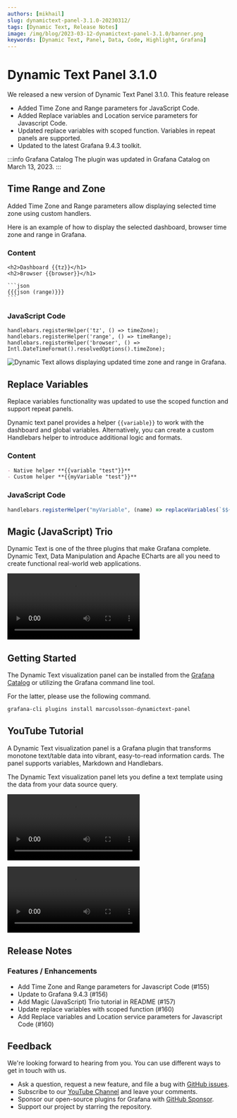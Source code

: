 ```yaml
---
authors: [mikhail]
slug: dynamictext-panel-3.1.0-20230312/
tags: [Dynamic Text, Release Notes]
image: /img/blog/2023-03-12-dynamictext-panel-3.1.0/banner.png
keywords: [Dynamic Text, Panel, Data, Code, Highlight, Grafana]
---
```



# Dynamic Text Panel 3.1.0

We released a new version of Dynamic Text Panel 3.1.0. This feature release

- Added Time Zone and Range parameters for JavaScript Code.
- Added Replace variables and Location service parameters for Javascript Code.
- Updated replace variables with scoped function. Variables in repeat panels are supported.
- Updated to the latest Grafana 9.4.3 toolkit.

:::info Grafana Catalog
The plugin was updated in Grafana Catalog on March 13, 2023.
:::

## Time Range and Zone

Added Time Zone and Range parameters allow displaying selected time zone using custom handlers.

Here is an example of how to display the selected dashboard, browser time zone and range in Grafana.

### Content

````
<h2>Dashboard {{tz}}</h1>
<h2>Browser {{browser}}</h1>

```json
{{{json (range)}}}
```
````

### JavaScript Code

```
handlebars.registerHelper('tz', () => timeZone);
handlebars.registerHelper('range', () => timeRange);
handlebars.registerHelper('browser', () => Intl.DateTimeFormat().resolvedOptions().timeZone);
```

<Image
  title="Dynamic Text allows displaying updated time zone and range in Grafana."
  src="/img/blog/2023-03-12-dynamictext-panel-3.1.0/time.png"
  lazy={false}
/>

## Replace Variables

Replace variables functionality was updated to use the scoped function and support repeat panels.

Dynamic text panel provides a helper `{{variable}}` to work with the dashboard and global variables. Alternatively, you can create a custom Handlebars helper to introduce additional logic and formats.

### Content

```md
- Native helper **{{variable "test"}}**
- Custom helper **{{myVariable "test"}}**
```

### JavaScript Code

```js
handlebars.registerHelper("myVariable", (name) => replaceVariables(`$${name}`));
```

## Magic (JavaScript) Trio

Dynamic Text is one of the three plugins that make Grafana complete. Dynamic Text, Data Manipulation and Apache ECharts are all you need to create functional real-world web applications.

<Video
  src="https://www.youtube.com/embed/wPr4gZYzUVA"
  title="Dynamic Text, Data Manipulation and Apache ECharts plugins."
/>

## Getting Started

The Dynamic Text visualization panel can be installed from the [Grafana Catalog](https://grafana.com/grafana/plugins/marcusolsson-dynamictext-panel/) or utilizing the Grafana command line tool.

For the latter, please use the following command.

```bash
grafana-cli plugins install marcusolsson-dynamictext-panel
```

## YouTube Tutorial

A Dynamic Text visualization panel is a Grafana plugin that transforms monotone text/table data into vibrant, easy-to-read information cards. The panel supports variables, Markdown and Handlebars.

The Dynamic Text visualization panel lets you define a text template using the data from your data source query.

<Video
  src="https://www.youtube.com/embed/MpNZ4Yl-p0U"
  title="Markdown, HTML and Handlebars to transform data visualizations."
/>

<Video
  src="https://www.youtube.com/embed/lJqk5Gobec4"
  title="JavaScript code in the Dynamic text panel."
/>

## Release Notes

### Features / Enhancements

- Add Time Zone and Range parameters for Javascript Code (#155)
- Update to Grafana 9.4.3 (#156)
- Add Magic (JavaScript) Trio tutorial in README (#157)
- Update replace variables with scoped function (#160)
- Add Replace variables and Location service parameters for Javascript Code (#160)

## Feedback

We're looking forward to hearing from you. You can use different ways to get in touch with us.

- Ask a question, request a new feature, and file a bug with [GitHub issues](https://github.com/volkovlabs/volkovlabs-dynamictext-panel/issues/new/choose).
- Subscribe to our [YouTube Channel](https://www.youtube.com/@volkovlabs) and leave your comments.
- Sponsor our open-source plugins for Grafana with [GitHub Sponsor](https://github.com/sponsors/VolkovLabs).
- Support our project by starring the repository.
